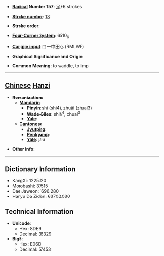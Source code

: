 * '''[[Wiktionary:Chinese radical index| Radical]] Number 157''': [[Wiktionary:Chinese radical index 足|足]]+6 strokes

* '''[[Wiktionary:Chinese total strokes index|Stroke number]]''': [[Wiktionary:Chinese total strokes index 13|13]]

* '''Stroke order''': 

* '''[[Wiktionary:Chinese four corner index|Four-Corner System]]''': 6510<sub>6</sub>

* '''[[Wiktionary:Chinese Cangjie index|Cangjie input]]''': 口一中田心 (RMLWP)

* '''Graphical Significance and Origin''': 

* '''Common Meaning''': to waddle, to limp

----

== [[Chinese]] [[Hanzi]] ==

* '''Romanizations'''
** '''[[Mandarin]]'''
*** '''[[Pinyin]]''': shì (shi4), zhuǎi (zhuai3)
*** '''[[Wade-Giles]]''': shih<sup>4</sup>, chuai<sup>3</sup>
*** '''[[Yale]]''': 
** '''[[Cantonese]]'''
*** '''[[Jyutping]]''':
*** '''[[Penkyamp]]''': 
*** '''[[Yale]]''': jai6

* '''Other info''': 

----

== Dictionary Information ==

* KangXi: 1225.120
* Morobashi: 37515
* Dae Jaweon: 1696.280
* Hanyu Da Zidian: 63702.030

== Technical Information ==

* '''Unicode''':
** Hex: 8DE9
** Decimal: 36329
* '''Big5''':
** Hex: E06D
** Decimal: 57453